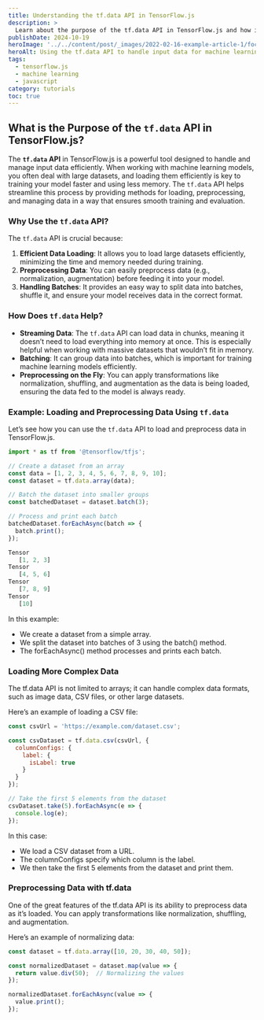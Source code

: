 ```yaml
---
title: Understanding the tf.data API in TensorFlow.js
description: >
  Learn about the purpose of the tf.data API in TensorFlow.js and how it helps in handling input data for machine learning models efficiently.
publishDate: 2024-10-19
heroImage: '../../content/post/_images/2022-02-16-example-article-1/focus6.png'
heroAlt: Using the tf.data API to handle input data for machine learning in TensorFlow.js.
tags:
  - tensorflow.js
  - machine learning
  - javascript
category: tutorials
toc: true
---
```




## What is the Purpose of the `tf.data` API in TensorFlow.js?

The **`tf.data` API** in TensorFlow.js is a powerful tool designed to handle and manage input data efficiently. When working with machine learning models, you often deal with large datasets, and loading them efficiently is key to training your model faster and using less memory. The `tf.data` API helps streamline this process by providing methods for loading, preprocessing, and managing data in a way that ensures smooth training and evaluation.

### Why Use the `tf.data` API?

The `tf.data` API is crucial because:
1. **Efficient Data Loading**: It allows you to load large datasets efficiently, minimizing the time and memory needed during training.
2. **Preprocessing Data**: You can easily preprocess data (e.g., normalization, augmentation) before feeding it into your model.
3. **Handling Batches**: It provides an easy way to split data into batches, shuffle it, and ensure your model receives data in the correct format.

### How Does `tf.data` Help?

- **Streaming Data**: The `tf.data` API can load data in chunks, meaning it doesn’t need to load everything into memory at once. This is especially helpful when working with massive datasets that wouldn’t fit in memory.
- **Batching**: It can group data into batches, which is important for training machine learning models efficiently.
- **Preprocessing on the Fly**: You can apply transformations like normalization, shuffling, and augmentation as the data is being loaded, ensuring the data fed to the model is always ready.

### Example: Loading and Preprocessing Data Using `tf.data`

Let’s see how you can use the `tf.data` API to load and preprocess data in TensorFlow.js.

```js title="Using tf.data API in TensorFlow.js"
import * as tf from '@tensorflow/tfjs';

// Create a dataset from an array
const data = [1, 2, 3, 4, 5, 6, 7, 8, 9, 10];
const dataset = tf.data.array(data);

// Batch the dataset into smaller groups
const batchedDataset = dataset.batch(3);

// Process and print each batch
batchedDataset.forEachAsync(batch => {
  batch.print();
});
```
```js
Tensor
   [1, 2, 3]
Tensor
   [4, 5, 6]
Tensor
   [7, 8, 9]
Tensor
   [10]

```


In this example:

- We create a dataset from a simple array.
- We split the dataset into batches of 3 using the batch() method.
- The forEachAsync() method processes and prints each batch.


### Loading More Complex Data
The tf.data API is not limited to arrays; it can handle complex data formats, such as image data, CSV files, or other large datasets.

Here’s an example of loading a CSV file:

```js
const csvUrl = 'https://example.com/dataset.csv';

const csvDataset = tf.data.csv(csvUrl, {
  columnConfigs: {
    label: {
      isLabel: true
    }
  }
});

// Take the first 5 elements from the dataset
csvDataset.take(5).forEachAsync(e => {
  console.log(e);
});

```
In this case:

- We load a CSV dataset from a URL.
- The columnConfigs specify which column is the label.
- We then take the first 5 elements from the dataset and print them.

### Preprocessing Data with tf.data
One of the great features of the tf.data API is its ability to preprocess data as it’s loaded. You can apply transformations like normalization, shuffling, and augmentation.

Here’s an example of normalizing data:

```js
const dataset = tf.data.array([10, 20, 30, 40, 50]);

const normalizedDataset = dataset.map(value => {
  return value.div(50);  // Normalizing the values
});

normalizedDataset.forEachAsync(value => {
  value.print();
});

```